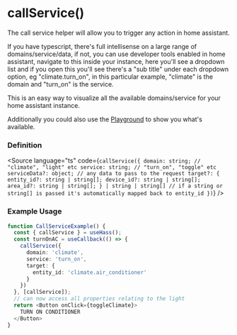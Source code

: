 

<Meta title="HOOKS/useHass/callService" />

# callService()
The call service helper will allow you to trigger any action in home assistant.

If you have typescript, there's full intellisense on a large range of domains/service/data, if not, you can use developer tools enabled in home assistant,
navigate to this inside your instance, here you'll see a dropdown list and if you open this you'll see there's a "sub title" under each dropdown option, eg "climate.turn_on", in this particular example, "climate" is the domain and "turn_on" is the service.

This is an easy way to visualize all the available domains/service for your home assistant instance.

Additionally you could also use the [Playground](/story/introduction-testconnection--playground) to show you what's available.

### Definition
<Source language="ts" code={`callService({
  domain: string; // "climate", "light" etc
  service: string; // "turn_on", "toggle" etc
  serviceData?: object; // any data to pass to the request
  target?: {
    entity_id?: string | string[];
    device_id?: string | string[];
    area_id?: string | string[];
  } | string | string[] // if a string or string[] is passed it's automatically mapped back to entity_id
})`} />

### Example Usage

```ts
function CallServiceExample() {
  const { callService } = useHass();
  const turnOnAC = useCallback(() => {
    callService({
      domain: 'climate',
      service: 'turn_on',
      target: {
        entity_id: 'climate.air_conditioner'
      }
    })
  }, [callService]);
  // can now access all properties relating to the light
  return <Button onClick={toggleClimate}>
    TURN ON CONDITIONER
  </Button>
}
